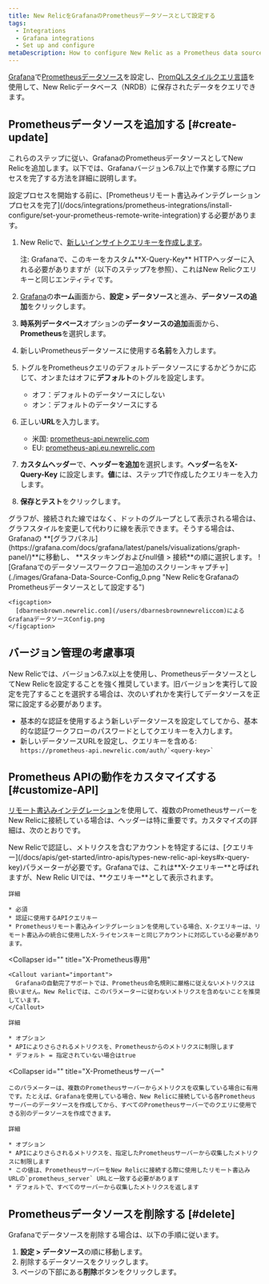 ```yaml
---
title: New RelicをGrafanaのPrometheusデータソースとして設定する
tags:
  - Integrations
  - Grafana integrations
  - Set up and configure
metaDescription: How to configure New Relic as a Prometheus data source for Grafana
---
```


[Grafana](https://grafana.com/docs/grafana/latest/features/datasources/prometheus/)で[Prometheusデータソース](https://grafana.com/login)を設定し、[PromQLスタイルクエリ言語](/docs/integrations/prometheus-integrations/view-query-data/supported-promql-features)を使用して、New Relicデータベース（NRDB）に保存されたデータをクエリできます。

## Prometheusデータソースを追加する [#create-update]

これらのステップに従い、GrafanaのPrometheusデータソースとしてNew Relicを追加します。以下では、Grafanaバージョン6.7以上で作業する際にプロセスを完了する方法を詳細に説明します。

<Callout variant="important">
  設定プロセスを開始する前に、[Prometheusリモート書込みインテグレーションプロセスを完了](/docs/integrations/prometheus-integrations/install-configure/set-your-prometheus-remote-write-integration)する必要があります。
</Callout>

1. New Relicで、[新しいインサイトクエリキーを作成します](/docs/apis/get-started/intro-apis/types-new-relic-api-keys)。

   <Callout variant="important">
     注: Grafanaで、このキーをカスタム**X-Query-Key** HTTPヘッダーに入れる必要がありますが（以下のステップ7を参照）、これはNew Relicクエリキーと同じエンティティです。
   </Callout>

2. [Grafana](https://grafana.com/login)の**ホーム**画面から、**設定 > データソース**と進み、**データソースの追加**をクリックします。

3. **時系列データベース**オプションの**データソースの追加**画面から、**Prometheus**を選択します。

4. 新しいPrometheusデータソースに使用する**名前**を入力します。

5. トグルをPrometheusクエリのデフォルトデータソースにするかどうかに応じて、オンまたはオフに**デフォルト**のトグルを設定します。

   * オフ：デフォルトのデータソースにしない
   * オン：デフォルトのデータソースにする

6. 正しい**URL**を入力します。

   * 米国: [prometheus-api.newrelic.com](https://prometheus-api.newrelic.com)
   * EU: [prometheus-api.eu.newrelic.com](https://prometheus-api.eu.newrelic.com)

7. **カスタムヘッダー**で、**ヘッダーを追加**を選択します。**ヘッダー**名を**X-Query-Key** に設定します。**値**には、ステップ1で作成したクエリキーを入力します。

8. **保存とテスト**をクリックします。

<Callout variant="tip">
  グラフが、接続された線ではなく、ドットのグループとして表示される場合は、グラフスタイルを変更して代わりに線を表示できます。そうする場合は、Grafanaの **[グラフパネル](https://grafana.com/docs/grafana/latest/panels/visualizations/graph-panel/)**に移動し、 **スタッキングおよびnull値 > 接続**の順に選択します。
</Callout>

<CollapserGroup>
  <Collapser
    id=""
    title="サンプル設定の画像"
  >
    ![Grafanaでのデータソースワークフロー追加のスクリーンキャプチャ](./images/Grafana-Data-Source-Config_0.png "New RelicをGrafanaのPrometheusデータソースとして設定する")

    <figcaption>
      [dbarnesbrown.newrelic.com](/users/dbarnesbrownnewreliccom)によるGrafanaデータソースConfig.png
    </figcaption>
  </Collapser>
</CollapserGroup>

## バージョン管理の考慮事項

New Relicでは、バージョン6.7.x以上を使用し、PrometheusデータソースとしてNew Relicを設定することを強く推奨しています。旧バージョンを実行して設定を完了することを選択する場合は、次のいずれかを実行してデータソースを正常に設定する必要があります。

* 基本的な認証を使用するよう新しいデータソースを設定してしてから、基本的な認証ワークフローのパスワードとしてクエリキーを入力します。
* 新しいデータソースURLを設定し、クエリキーを含める: `` https://prometheus-api.newrelic.com/auth/`<query-key>` ``

## Prometheus APIの動作をカスタマイズする [#customize-API]

[リモート書込みインテグレーション](/docs/integrations/prometheus-integrations/install-configure/set-your-prometheus-remote-write-integration)を使用して、複数のPrometheusサーバーをNew Relicに接続している場合は、ヘッダーは特に重要です。カスタマイズの詳細は、次のとおりです。

<CollapserGroup>
  <Collapser
    id=""
    title="X-Query-Key（クエリキー）"
  >
    New Relicで認証し、メトリクスを含むアカウントを特定するには、[クエリキー](/docs/apis/get-started/intro-apis/types-new-relic-api-keys#x-query-key)パラメーターが必要です。Grafanaでは、これは**X-クエリキー**と呼ばれますが、New Relic UIでは、**クエリキー**として表示されます。

    詳細

    * 必須
    * 認証に使用するAPIクエリキー
    * Prometheusリモート書込みインテグレーションを使用している場合、X-クエリキーは、リモート書込みの統合に使用したX-ライセンスキーと同じアカウントに対応している必要があります。
  </Collapser>

  <Collapser
    id=""
    title="X-Prometheus専用"
  >
    <Callout variant="important">
      Grafanaの自動完了サポートでは、Prometheus命名規則に厳格に従えないメトリクスは扱いません。New Relicでは、このパラメーターに従わないメトリクスを含めないことを推奨しています。
    </Callout>

    詳細

    * オプション
    * APIによりさらされるメトリクスを、Prometheusからのメトリクスに制限します
    * デフォルト = 指定されていない場合はtrue
  </Collapser>

  <Collapser
    id=""
    title="X-Prometheusサーバー"
  >
    このパラメーターは、複数のPrometheusサーバーからメトリクスを収集している場合に有用です。たとえば、Grafanaを使用している場合、New Relicに接続している各Prometheusサーバーのデータソースを作成してから、すべてのPrometheusサーバーでのクエリに使用できる別のデータソースを作成できます。

    詳細

    * オプション
    * APIによりさらされるメトリクスを、指定したPrometheusサーバーから収集したメトリクスに制限します
    * この値は、PrometheusサーバーをNew Relicに接続する際に使用したリモート書込みURLの`prometheus_server` URLと一致する必要があります
    * デフォルトで、すべてのサーバーから収集したメトリクスを返します
  </Collapser>
</CollapserGroup>

## Prometheusデータソースを削除する [#delete]

Grafanaでデータソースを削除する場合は、以下の手順に従います。

1. **設定 > データソース**の順に移動します。
2. 削除するデータソースをクリックします。
3. ページの下部にある**削除**ボタンをクリックします。